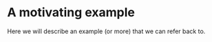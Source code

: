 # A motivating example

Here we will describe an example (or more) that we can refer back to.

## 

## 

## 
